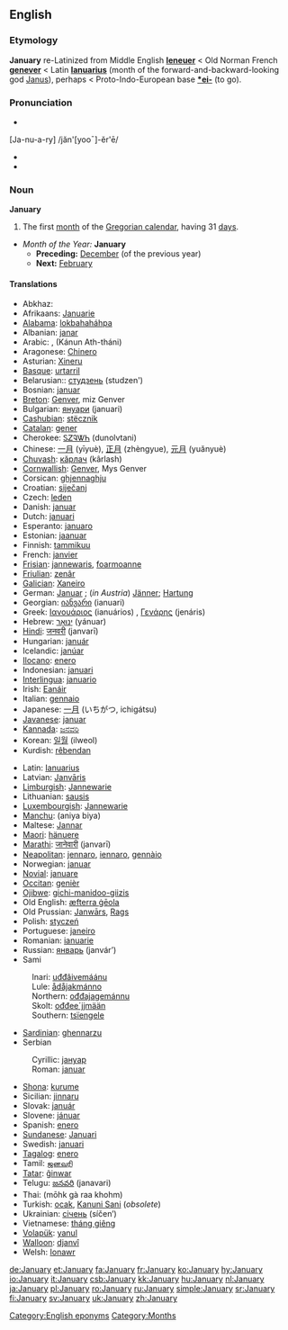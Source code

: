 ==English==

===Etymology===
'''January''' re-Latinized from Middle English '''[[Ieneuer]]''' < Old Norman French '''[[genever]]''' < Latin '''[[Ianuarius]]''' (month of the forward-and-backward-looking god [[Janus]]), perhaps < Proto-Indo-European base '''[[*ei-]]''' (to go).

===Pronunciation===
*{{IPA|/ˈʤænjʊəɹɪ/}}
[Ja-nu-a-ry] /jăn'[yooˉ]-ĕr'ē/
*{{SAMPA|/"dZ{nju@ri/}}
*{{audio|en-us-January.ogg|Audio (US)}}

===Noun===
'''January'''
# The first [[month]] of the [[Gregorian calendar]], having 31 [[day]]s.

*''Month of the Year:'' '''January'''
**'''Preceding:''' [[December]] (of the previous year)
**'''Next:''' [[February]]

====Translations====
{{top}}
*Abkhaz: {{RUchar|[[ажьырныҳәа]]}} {{IPAchar|(aẓ̌ərnəḥwa)}}
*Afrikaans: [[Januarie]]
*[[Alabama]]: [[lokbahaháhpa]]
*Albanian: [[janar]]
*Arabic: {{ARchar|[[يناير|يَنَايِر]]}} {{Unicode|(yanáːyir)}} {{m}}, {{ARchar|[[كانون الثاني]]}} (Kánun Ath-tháni) {{m}}
*Aragonese: [[Chinero]] {{m}}
*Asturian: [[Xineru]] {{m}}
*[[Basque]]: [[urtarril]]
*Belarusian:: [[студзень]] (studzen')
*Bosnian: [[januar#Bosnian|januar]] {{m}}
*[[Breton]]: [[Genver]], miz Genver
*Bulgarian: [[януари]] (januari) {{m}}
*[[Cashubian]]: [[stëcznik]]
*[[Catalan]]: [[gener]] {{m}}
*Cherokee: [[ᏚᏃᎸᏔᏂ]] (dunolvtani)
*Chinese: [[一月]] (yīyuè), [[正月]] (zhèngyue), [[元月]] (yuănyuè)
*[[Chuvash]]: [[кăрлач]] (kârlash)
*[[Cornwallish]]: [[Genver]], Mys Genver
*Corsican: [[ghjennaghju]] {{m}}
*Croatian: [[siječanj]]
*Czech: [[leden]] {{m}}
*Danish: [[januar#Danish|januar]]
*Dutch: [[januari]] {{m}}
*Esperanto: [[januaro]]
*Estonian: [[jaanuar]]
*Finnish: [[tammikuu]]
*French: [[janvier]] {{m}}
*[[Frisian]]: [[jannewaris]], [[foarmoanne]]
*[[Friulian]]: [[zenâr]] {{m}}
*[[Galician]]: [[Xaneiro]] {{m}}
*German: [[Januar]] {{m}}; (''in Austria'') [[Jänner]]; [[Hartung]] {{m}}
*Georgian: [[იანვარი]] (ianuari)
*Greek: [[Ιανουάριος]] (ianuários) {{m}}, [[Γενάρης]] (jenáris) {{m}}
*Hebrew: [[ינואר|יָנוּאָר]] (yánuar)
*[[Hindi]]: [[जनवरी]] (janvarī)
*Hungarian: [[január]]
*Icelandic: [[janúar]]
*[[Ilocano]]: [[enero]]
*Indonesian: [[januari]]
*[[Interlingua]]: [[januario]]
*Irish: [[Eanáir]]
*Italian: [[gennaio]] {{m}}
*Japanese: [[一月]] (いちがつ, ichigátsu)
*[[Javanese]]: [[januar]]
*[[Kannada]]: [[ಜನವರಿ]]
*Korean: [[일월]] (ilweol)
*Kurdish: [[rêbendan]]
{{mid}}
*Latin: [[Ianuarius]] {{m}}
*Latvian: [[Janvāris]]
*[[Limburgish]]: [[Jannewarie]]
*Lithuanian: [[sausis]] {{m}}
*[[Luxembourgish]]: [[Jannewarie]]
*[[Manchu]]: (aniya biya)
*Maltese: [[Jannar]]
*[[Maori]]: [[hänuere]]
*[[Marathi]]: [[जानेवारी]] (janvarī)
*[[Neapolitan]]: [[jennaro]], [[iennaro]], [[gennàio]]
*Norwegian: [[januar]]
*[[Novial]]: [[januare]]
*[[Occitan]]: [[genièr]] {{m}}
*[[Ojibwe]]: [[gichi-manidoo-giizis]]
*Old English: [[æfterra geola|æfterra ġēola]] {{m}}
*Old Prussian: [[Janwārs]], [[Rags]]
*Polish: [[styczeń]]
*Portuguese: [[janeiro]]
*Romanian: [[ianuarie]]
*Russian: [[январь]] (janvár’) {{m}}
*Sami
:Inari: [[uđđâivemáánu]]
:Lule: [[ådåjakmánno]]
:Northern: [[ođđajagemánnu]]
:Skolt: [[ođđeeˊjjmään]]
:Southern: [[tsïengele]]
*[[Sardinian]]: [[ghennarzu]] {{m}}
*Serbian
:Cyrillic: [[јануар#Serbian|јануар]] {{m}}
:Roman: [[januar#Serbian|januar]] {{m}}
*[[Shona]]: [[kurume]]
*Sicilian: [[jinnaru]] {{m}}
*Slovak: [[január]] {{m}}
*Slovene: [[jánuar]] {{m}}
*Spanish: [[enero]] {{m}}
*[[Sundanese]]: [[Januari]]
*Swedish: [[januari]]
*[[Tagalog]]: [[enero#Tagalog|enero]]
*Tamil: [[ஜனவரி]]
*[[Tatar]]: [[ĝinwar]]
*Telugu: [[జనవరి]] (janavari)
*Thai: {{THchar|[[มกราคม]]}} (mōhk gà raa khohm)
*Turkish: [[ocak]], [[Kanuni Sani]] (''obsolete'')
*Ukrainian: [[cічень]] (síčen’)
*Vietnamese: [[tháng giêng]]
*[[Volapük]]: [[yanul]]
*[[Walloon]]: [[djanvî]]
*Welsh: [[Ionawr]] {{f}}
{{bottom}}

[[Category:English eponyms]]
[[Category:Months]]

[[de:January]]
[[et:January]]
[[fa:January]]
[[fr:January]]
[[ko:January]]
[[hy:January]]
[[io:January]]
[[it:January]]
[[csb:January]]
[[kk:January]]
[[hu:January]]
[[nl:January]]
[[ja:January]]
[[pl:January]]
[[ro:January]]
[[ru:January]]
[[simple:January]]
[[sr:January]]
[[fi:January]]
[[sv:January]]
[[uk:January]]
[[zh:January]]